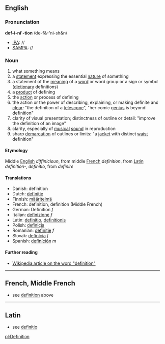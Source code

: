 ==English==
===Pronunciation===

'''def-i-ni'-tion'''     /de-f&-'ni-sh&n/
*[[IPA]]: //
*[[SAMPA]]: //

===Noun===

# what something means
# a [[statement]] expressing the essential [[nature]] of something
# a statement of the [[meaning]] of a [[word]] or word group or a sign or symbol ([[dictionary]] definitions)
# a [[product]] of defining
# the [[action]] or process of defining
# the action or the power of describing, explaining, or making definite and [[clear]]: "the definition of a [[telescope]]", "her comic [[genius]] is beyond definition"
# clarity of visual presentation; distinctness of outline or detail: "improve the definition of an image"
# clarity, especially of [[musical]] [[sound]] in reproduction
# sharp [[demarcation]] of outlines or limits: "a [[jacket]] with distinct [[waist]] definition"

====Etymology====

Middle [[English]] ''diffinicioun'', from middle [[French]] ''definition'', from [[Latin]] ''definition-'', ''definitio'', from ''definire''

====Translations====

*Danish: definition
*Dutch: [[definitie]]
*Finnish: [[määritelmä]]
*French: definition, definition (Middle French)
*German: Definition ''f''
*Italian: [[definizione]] ''f''
*Latin: [[definitio]], [[definitionis]]
*Polish: [[definicja]]
*Romanian: [[definiţie]] ''f''
*Slovak: [[definícia]] ''f''
*Spanish: [[definíción]] ''m''

==== Further reading ====

* [[w:definition|Wikipedia article on the word "definition"]]
----

==French, Middle French==

*see [[definition]] above
----
==Latin==

*see [[definitio]]

[[pl:Definition]]